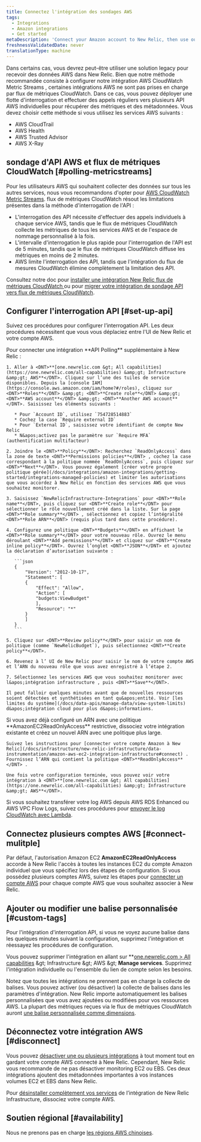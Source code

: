 ```yaml
---
title: Connectez l'intégration des sondages AWS
tags:
  - Integrations
  - Amazon integrations
  - Get started
metaDescription: 'Connect your Amazon account to New Relic, then use our infrastructure monitoring services with your AWS integrations.'
freshnessValidatedDate: never
translationType: machine
---
```


Dans certains cas, vous devrez peut-être utiliser une solution legacy pour recevoir des données AWS dans New Relic. Bien que notre méthode recommandée consiste à configurer notre intégration AWS CloudWatch Metric Streams , certaines intégrations AWS ne sont pas prises en charge par flux de métriques CloudWatch. Dans ce cas, vous pouvez déployer une flotte d&apos;interrogation et effectuer des appels réguliers vers plusieurs API AWS individuelles pour récupérer des métriques et des métadonnées. Vous devez choisir cette méthode si vous utilisez les services AWS suivants :

* AWS CloudTrail
* AWS Health
* AWS Trusted Advisor
* AWS X-Ray

## sondage d&apos;API AWS et flux de métriques CloudWatch [#polling-metricstreams]

Pour les utilisateurs AWS qui souhaitent collecter des données sur tous les autres services, nous vous recommandons d&apos;opter pour [AWS CloudWatch Metric Streams](https://docs.aws.amazon.com/AmazonCloudWatch/latest/monitoring/CloudWatch-Metric-Streams.html). flux de métriques CloudWatch résout les limitations présentes dans la méthode d&apos;interrogation de l&apos;API :

* L&apos;interrogation des API nécessite d&apos;effectuer des appels individuels à chaque service AWS, tandis que le flux de métriques CloudWatch collecte les métriques de tous les services AWS et de l&apos;espace de nommage personnalisé à la fois.
* L&apos;intervalle d&apos;interrogation le plus rapide pour l&apos;interrogation de l&apos;API est de 5 minutes, tandis que le flux de métriques CloudWatch diffuse les métriques en moins de 2 minutes.
* AWS limite l&apos;interrogation des API, tandis que l&apos;intégration du flux de mesures CloudWatch élimine complètement la limitation des API.

Consultez notre doc pour [installer une intégration New Relic flux de métriques CloudWatch ](/install/aws-cloudwatch)ou pour [migrer votre intégration de sondage API vers flux de métriques CloudWatch](/install/aws-cloudwatch/?task=migrate).

## Configurer l&apos;interrogation API [#set-up-api]

Suivez ces procédures pour configurer l’interrogation API. Les deux procédures nécessitent que vous vous déplaciez entre l&apos;UI de New Relic et votre compte AWS.

<CollapserGroup>
  <Collapser id="setup-individual" title="Connecter l'intégration AWS individuelle à New Relic">
    Pour connecter une intégration <DNT>**API Polling**</DNT> supplémentaire à New Relic :

    1. Aller à <DNT>**[one.newrelic.com &gt; All capabilities](https://one.newrelic.com/all-capabilities) &amp;gt; Infrastructure &amp;gt; AWS**</DNT>. Cliquez sur l’une des tuiles de service disponibles. Depuis la [console IAM](https://console.aws.amazon.com/iam/home?#/roles), cliquez sur <DNT>**Roles**</DNT> &amp;gt; <DNT>**Create role**</DNT> &amp;gt; <DNT>**AWS account**</DNT> &amp;gt; <DNT>**Another AWS account**</DNT>. Saisissez les éléments suivants :

       * Pour `Account ID`, utilisez `754728514883`
       * Cochez la case `Require external ID`
       * Pour `External ID`, saisissez votre identifiant de compte New Relic
       * N&apos;activez pas le paramètre sur `Require MFA` (authentification multifacteur)

    2. Joindre le <DNT>**Policy**</DNT>: Recherchez `ReadOnlyAccess` dans la zone de texte <DNT>**Permissions policies**</DNT> , cochez la case correspondant à la politique nommée `ReadOnlyAccess`, puis cliquez sur <DNT>**Next**</DNT>. Vous pouvez également [créer votre propre politique gérée](/docs/integrations/amazon-integrations/getting-started/integrations-managed-policies) et limiter les autorisations que vous accordez à New Relic en fonction des services AWS que vous souhaitez monitorer.

    3. Saisissez `NewRelicInfrastructure-Integrations` pour <DNT>**Role name**</DNT>, puis cliquez sur <DNT>**Create role**</DNT> pour sélectionner le rôle nouvellement créé dans la liste. Sur la page <DNT>**Role summary**</DNT> , sélectionnez et copiez l’intégralité <DNT>**Role ARN**</DNT> (requis plus tard dans cette procédure).

    4. Configurez une politique <DNT>**Budgets**</DNT> en affichant le <DNT>**Role summary**</DNT> pour votre nouveau rôle. Ouvrez le menu déroulant <DNT>**Add permissions**</DNT> et cliquez sur <DNT>**Create inline policy**</DNT>. Ouvrez l’onglet <DNT>**JSON**</DNT> et ajoutez la déclaration d’autorisation suivante :

       ```json
       {
           "Version": "2012-10-17",
           "Statement": [
           {
               "Effect": "Allow",
               "Action": [
               "budgets:ViewBudget"
               ],
               "Resource": "*"
           }
           ]
       }
       ```

    5. Cliquez sur <DNT>**Review policy**</DNT> pour saisir un nom de politique (comme `NewRelicBudget`), puis sélectionnez <DNT>**Create policy**</DNT>.

    6. Revenez à l’ UI de New Relic pour saisir le nom de votre compte AWS et l’ARN du nouveau rôle que vous avez enregistré à l’étape 2.

    7. Sélectionnez les services AWS que vous souhaitez monitorer avec l&apos;intégration infrastructure , puis <DNT>**Save**</DNT>.

    Il peut falloir quelques minutes avant que de nouvelles ressources soient détectées et synthétisées en tant qu&apos;entité. Voir [les limites du système](/docs/data-apis/manage-data/view-system-limits) d&apos;intégration cloud pour plus d&apos;informations.
  </Collapser>

  <Collapser id="setup-multiple" title="Connecter plusieurs intégrations AWS à New Relic">
    Si vous avez déjà configuré un ARN avec une politique <DNT>**AmazonEC2ReadOnlyAccess**</DNT> restrictive, dissociez votre intégration existante et créez un nouvel ARN avec une politique plus large.

    Suivez les instructions pour [connecter votre compte Amazon à New Relic](/docs/infrastructure/new-relic-infrastructure/data-instrumentation/amazon-aws-ec2-integration-infrastructure#connect) . Fournissez l’ARN qui contient la politique <DNT>**ReadOnlyAccess**</DNT> .

    Une fois votre configuration terminée, vous pouvez voir votre intégration à <DNT>**[one.newrelic.com &gt; All capabilities](https://one.newrelic.com/all-capabilities) &amp;gt; Infrastructure &amp;gt; AWS**</DNT>.
  </Collapser>
</CollapserGroup>

Si vous souhaitez transférer votre log AWS depuis AWS RDS Enhanced ou AWS VPC Flow Logs, suivez ces procédures pour [envoyer le log CloudWatch avec Lambda](/docs/logs/forward-logs/aws-lambda-sending-cloudwatch-logs).

## Connectez plusieurs comptes AWS [#connect-mulitple]

Par défaut, l&apos;autorisation Amazon EC2 <DNT>**AmazonEC2ReadOnlyAccess**</DNT> accorde à New Relic l&apos;accès à toutes les instances EC2 du compte Amazon individuel que vous spécifiez lors des étapes de configuration. Si vous possédez plusieurs comptes AWS, suivez les étapes pour [connecter un compte AWS](#setup-individual) pour chaque compte AWS que vous souhaitez associer à New Relic.

## Ajouter ou modifier une balise personnalisée [#custom-tags]

Pour l&apos;intégration d&apos;interrogation API, si vous ne voyez aucune balise dans les quelques minutes suivant la configuration, supprimez l&apos;intégration et réessayez les procédures de configuration.

Vous pouvez supprimer l&apos;intégration en allant sur <DNT>\*\*[one.newrelic.com &gt; All capabilities](https://one.newrelic.com/all-capabilities) &amp;gt; Infrastructure &amp;gt; AWS &amp;gt; **Manage services**</DNT>. Supprimez l&apos;intégration individuelle ou l&apos;ensemble du lien de compte selon les besoins.

Notez que toutes les intégrations ne prennent pas en charge la collecte de balises. Vous pouvez activer (ou désactiver) la collecte de balises dans les paramètres d&apos;intégration. New Relic importe automatiquement les balises personnalisées que vous avez ajoutées ou modifiées pour vos ressources AWS. La plupart des métriques reçues via le flux de métriques CloudWatch auront [une balise personnalisée comme dimensions](/docs/integrations/amazon-integrations/aws-integrations-list/aws-metric-stream/#tags-collection).

## Déconnectez votre intégration AWS [#disconnect]

Vous pouvez [désactiver une ou plusieurs intégrations](/docs/infrastructure/install-infrastructure-agent/update-or-uninstall/uninstall-infrastructure-integrations/#uninstall-aws) à tout moment tout en gardant votre compte AWS connecté à New Relic. Cependant, New Relic vous recommande de ne pas désactiver monitoring EC2 ou EBS. Ces deux intégrations ajoutent des métadonnées importantes à vos instances volumes EC2 et EBS dans New Relic.

Pour [désinstaller complètement vos services](/docs/infrastructure/new-relic-infrastructure/installation/uninstall-infrastructure-agent#unlink-aws) de l’intégration de New Relic Infrastructure, dissociez votre compte AWS.

## Soutien régional [#availability]

Nous ne prenons pas en charge [les régions AWS chinoises](/docs/integrations/amazon-integrations/troubleshooting/invalid-principal-error-unsupported-aws-regions).